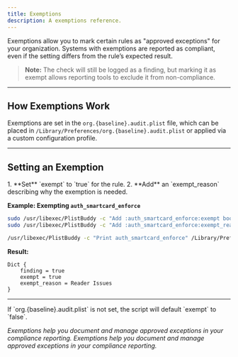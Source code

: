 ```yaml
---
title: Exemptions
description: A exemptions reference.
---
```


Exemptions allow you to mark certain rules as "approved exceptions" for your organization. Systems with exemptions are reported as compliant, even if the setting differs from the rule’s expected result.

> **Note:** The check will still be logged as a finding, but marking it as exempt allows reporting tools to exclude it from non-compliance.

---

## How Exemptions Work

Exemptions are set in the `org.{baseline}.audit.plist` file, which can be placed in `/Library/Preferences/org.{baseline}.audit.plist` or applied via a custom configuration profile.

---

## Setting an Exemption

<Steps>
1. **Set** `exempt` to `true` for the rule.
2. **Add** an `exempt_reason` describing why the exemption is needed.
</Steps>

**Example: Exempting `auth_smartcard_enforce`**

```sh
sudo /usr/libexec/PlistBuddy -c "Add :auth_smartcard_enforce:exempt bool true" /Library/Preferences/org.800-53r5_moderate.audit.plist
sudo /usr/libexec/PlistBuddy -c "Add :auth_smartcard_enforce:exempt_reason string 'Reader Issues'" /Library/Preferences/org.800-53r5_moderate.audit.plist

/usr/libexec/PlistBuddy -c "Print auth_smartcard_enforce" /Library/Preferences/org.800-53r5_moderate.audit.plist
```

**Result:**
```plaintext
Dict {
    finding = true
    exempt = true
    exempt_reason = Reader Issues
}
```

---

<Aside type="note">
If `org.{baseline}.audit.plist` is not set, the script will default `exempt` to `false`.
</Aside>

*Exemptions help you document and manage approved exceptions in your compliance reporting.*
*Exemptions help you document and manage approved exceptions in your compliance reporting.*
